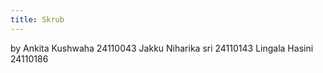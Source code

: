 ```yaml
---
title: Skrub
---
```


by Ankita Kushwaha 24110043
Jakku Niharika sri 24110143
Lingala Hasini     24110186